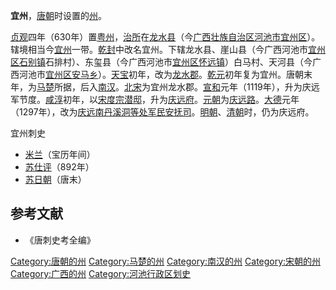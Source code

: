 '''宜州'''，[[唐朝|唐朝]]时设置的[[州|州]]。

[[貞觀_(唐朝)|贞观]]四年（630年）置[[粤州|粤州]]，[[治所|治所]]在[[龙水县|龙水县]]（今[[广西壮族自治区|广西壮族自治区]][[河池市|河池市]][[宜州区|宜州区]]）。辖境相当今[[宜州|宜州]]一带。[[乾封|乾封]]中改名宜州。下辖龙水县、崖山县（今广西河池市[[宜州区|宜州区]][[石别镇|石别镇]]石排村）、东玺县（今广西河池市[[宜州区|宜州区]][[怀远镇|怀远镇]]）白马村、天河县（今广西河池市[[宜州区|宜州区]][[安马乡|安马乡]]）。[[天宝_(唐朝)|天宝]]初年，改为[[龙水郡|龙水郡]]。[[乾元_(唐朝)|乾元]]初年复为宜州。唐朝末年，为[[马楚|马楚]]所据，后入[[南汉|南汉]]。[[北宋|北宋]]为宜州龙水郡。[[宣和_(北宋)|宣和]]元年（1119年），升为庆远军节度。[[咸淳|咸淳]]初年，以[[宋度宗|宋度宗]][[潜邸|潜邸]]，升为[[庆远府|庆远府]]。[[元朝|元朝]]为[[庆远路|庆远路]]。[[大德_(元朝)|大德]]元年（1297年），改为[[庆远南丹溪洞等处军民安抚司|庆远南丹溪洞等处军民安抚司]]。[[明朝|明朝]]、[[清朝|清朝]]时，仍为庆远府。
;宜州刺史
*[[米兰|米兰]]（宝历年间）
*[[苏仕评|苏仕评]]（892年）
*[[苏日朝|苏日朝]]（唐末）
==参考文献==
* 《唐刺史考全编》

{{唐朝行政區劃|nocat}}
{{十國行政區劃|nocat}}
{{北宋行政区划|nocat}}
{{南宋行政区划|nocat}}
{{DEFAULTSORT:Y}}
[[Category:唐朝的州|Category:唐朝的州]]
[[Category:马楚的州|Category:马楚的州]]
[[Category:南汉的州|Category:南汉的州]]
[[Category:宋朝的州|Category:宋朝的州]]
[[Category:广西的州|Category:广西的州]]
[[Category:河池行政区划史|Category:河池行政区划史]]